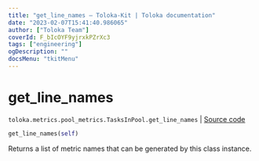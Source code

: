 ```yaml
---
title: "get_line_names — Toloka-Kit | Toloka documentation"
date: "2023-02-07T15:41:40.986065"
author: ["Toloka Team"]
coverId: F_bIcOYF9yjrxkPZrXc3
tags: ["engineering"]
ogDescription: ""
docsMenu: "tkitMenu"
---
```


# get_line_names
`toloka.metrics.pool_metrics.TasksInPool.get_line_names` | [Source code](https://github.com/Toloka/toloka-kit/blob/v1.1.3/src/metrics/pool_metrics.py#L312)

```python
get_line_names(self)
```

Returns a list of metric names that can be generated by this class instance.